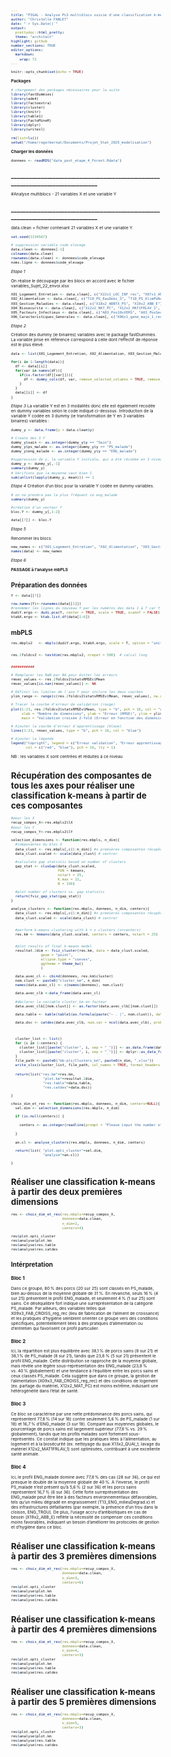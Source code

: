 ```yaml
---
title: "PIGAL - Analyse PLS multiblocs suivie d'une classification k-means des variables respiratoires"
author: "Christelle FABLET"
date: "`r Sys.Date()`"
output:
  prettydoc::html_pretty:
  theme: "architect"
highlight: github
number_sections: TRUE
editor_options: 
  markdown: 
    wrap: 72
---
```


```{=html}
<style type="text/css">
  body{
    font-size: 5pt;
  }
</style>
```

```r
knitr::opts_chunk$set(echo = TRUE)
```

**Packages**

```r
# chargement des packages nécessaires pour la suite
library(fastDummies)
library(ade4)
library(factoextra)
library(cluster)
library(knitr)
library(table1)
library(FactoMineR)
library(dplyr)
library(writexl)

```


```r
rm(list=ls())
setwd("/home/rogerbernat/Documents/Projet_Stat_2025_modelisation")
```

**Charger les données**

```r

donnees <- readRDS("data_post_etape_4_Forest.Rdata")

```

## \_\_\_\_\_\_\_\_\_\_\_\_\_\_\_\_\_\_\_\_\_\_\_\_\_\_\_\_\_\_\_\_\_\_\_\_\_\_\_\_\_\_\_\_\_\_\_\_\_\_\_\_\_\_\_\_\_\_\_\_\_\_\_\_\_\_\_\_\_\_\_\_\_\_\_\_\_\_\_

#Analyse multiblocs - 21 variables X et une variable Y

## \_\_\_\_\_\_\_\_\_\_\_\_\_\_\_\_\_\_\_\_\_\_\_\_\_\_\_\_\_\_\_\_\_\_\_\_\_\_\_\_\_\_\_\_\_\_\_\_\_\_\_\_\_\_\_\_\_\_\_\_\_\_\_\_\_\_\_\_\_\_\_\_\_\_\_\_\_\_\_

data.clean = fichier contenant 21 variables X et une variable Y.


```r
set.seed(1234567)

# suppression variable code elevage
data.clean <- donnees[-1]
colnames(data.clean)
rownames(data.clean) <- donnees$code_elevage
noms.ligne <- donnees$code_elevage
```

*Etape 1* 

On réalise le découpage par les blocs en accord avec le fichier variables_Sujet_22_envoi.xlsx

```r
X01_Logement_Entretien <- data.clean[, c("X22x1_LOC_INF_rec", "X07x1_AN_CONST4_mean_3", "ENG_TROU", "T13_ENG_milieuDegrad.x")]
X02_Alimentation <- data.clean[, c("T10_PS_EauDebi_3", "T10_PS_AlimPoNourrLongpPo", "X09x3_FAB_CROISS_reg_rec")]
X03_Gestion_Maladies <- data.clean[, c("X18x2_ABBTX_PS", "X19x2_ABB_E")]
X04_Biosecurite <- data.clean[, c("X12x2_MAT_PC", "X12x2_MAT1FRLAV_1", "T16_BS_TenueSpeciElev", "X13x2_QUAI_t")]
X05_Facteurs_Infectieux <- data.clean[, c("A03_Pos10sVERS", "A03_PosSeroMyAs", "A03_TxPosSero22sTgReel", "A04_My10Mfloc", "A05_TxPos10sGRIPPEReel")]
X06_Caracteristiques_Generales <- data.clean[, c("X06x1_gene_majo_1_rec", "X25x1_ElvAlterChoiPers", "LR_LRF")]
```

*Etape 2*

Création des dummy (ie binaires) variables avec le package fastDummies. La variable prise en référence correspond à celle dont l'effectif de réponse est le plus élevé.

```r

data <- list(X01_Logement_Entretien, X02_Alimentation, X03_Gestion_Maladies, X04_Biosecurite, X05_Facteurs_Infectieux, X06_Caracteristiques_Generales)

for(i in 1:length(data)){
  df <- data[[i]]
  for(var in names(df)){
    if(is.factor(df[[var]])){
      df <- dummy_cols(df, var, remove_selected_columns = TRUE, remove_most_frequent_dummy = TRUE)
    }
  }
  data[[i]] <- df
}
```

*Etape 3* 
La variable Y est en 3 modalités donc elle est également recodée en dummy variables selon le code indiqué ci-dessous.
Introduction de la variable Y codée en 3 dummy (ie transformation de Y en 3 variables binaires) variables :

```r
dummy_y <- data.frame(y = data.clean$y)

# Create des 3 Y
dummy_y$sain <- as.integer(dummy_y$y == "Sain")
dummy_y$ps_malade <- as.integer(dummy_y$y == "PS_malade")
dummy_y$eng_malade <- as.integer(dummy_y$y == "ENG_malade")

#suppression de y, la variable Y initiale, qui a été récodée en 3 niveaux Y
dummy_y <- dummy_y[,-1] 
summary(dummy_y) 
# Vérifions que la moyenne vaut bien 1 
sum(unlist(lapply(dummy_y, mean))) == 1
```

*Etape 4* 
Création d'un bloc pour la variable Y codée en dummy variables.

```r
# on ne prendra pas le plus fréquent ie eng_malade
summary(dummy_y)

#création d'un vecteur Y
bloc.Y <- dummy_y[,1:2]

data[[7]] <- bloc.Y
```

*Etape 5* 

Renommer les blocs:

```r

new_names <- c("X01_Logement_Entretien", "X02_Alimentation", "X03_Gestion_Maladies", "X04_Biosecurite", "X05_Facteurs_Infectieux", "X06_Caracteristiques_Generales", "Bloc_Y")
names(data) <- new_names
```

*Etape 6* 

**PASSAGE à l'analyse mbPLS**

## Préparation des données

```r
Y <- data[[7]]

row.names(Y)<-rownames(data[[1]])
#renommer les lignes du nouveau Y par les numéros des data 1 à 7 car Y prend le code elevage (PIGAL/ELEV/01...) alors que les autres fichiers ont un numéro d'ordre (perte du code_elevage); sans cela le code d'après bloque #à voir si cette étape est nécessaire dans votre code selon la configuration de votre fichier.
dudiY.ergo <- dudi.pca(Y, center = TRUE, scale = TRUE, scannf = FALSE)
ktabX.ergo <- ktab.list.df(data[1:6])
```

## mbPLS

```r
res.mbpls2   <- mbpls(dudiY.ergo, ktabX.ergo, scale = T, option = "uniform", scannf = FALSE, nf = 10)


res.2foldcv2 <- testdim(res.mbpls2, nrepet = 500)  # calcul long


###########

# Remplacer les NaN par NA pour éviter les erreurs
rmsec_values <- res.2foldcv2$statsRMSEc$Mean
rmsec_values[is.nan(rmsec_values)] <- NA

# Définir les limites de l'axe Y pour inclure les deux courbes
ylim_range <- range(c(res.2foldcv2$statsRMSEv$Mean, rmsec_values), na.rm = TRUE)

# Tracer la courbe d'erreur de validation (rouge)
plot(1:23, res.2foldcv2$statsRMSEv$Mean, type = "b", pch = 16, col = "red",
     xlab = "Nombre de dimensions", ylab = "Erreur (RMSE)", ylim = ylim_range,
     main = "Validation croisée 2-fold (Erreur en fonction des dimensions)")

# Ajouter la courbe d'erreur d'apprentissage (bleue)
lines(1:23, rmsec_values, type = "b", pch = 16, col = "blue")

# Ajouter la légende
legend("topright", legend = c("Erreur validation", "Erreur apprentissage"),
       col = c("red", "blue"), pch = 16, lty = 1)
```

NB : les variables X sont centrées et réduites à ce niveau


# Récupération des composantes de tous les axes pour réaliser une classification k-means à partir de ces composantes



```r
#pour les X
recup_compos_X<-res.mbpls2$lX
#pour les Y
recup_compos_Y<-res.mbpls2$lY
```

```r
selection_dimensions <- function(res.mbpls, n_dim){
  #composantes du bloc X
  data_clust <- res.mbpls[,c(1:n_dim)] #x premières composantes récupérées pour la suite de la classification
  data_clust.scaled <- scale(data_clust) # centrer

  #calculate gap statistic based on number of clusters
  gap_stat <- clusGap(data_clust.scaled,
                      FUN = kmeans,
                      nstart = 25,
                      K.max = 12,
                      B = 150)

  #plot number of clusters vs. gap statistic
  return(fviz_gap_stat(gap_stat))
}

analyse_clusters <- function(res.mbpls, donnees, n_dim, centers){
  data_clust <- res.mbpls[,c(1:n_dim)] #x premières composantes récupérées pour la suite de la classification
  data_clust.scaled <- scale(data_clust) # centrer


  #perform k-means clustering with k = x clusters (x=centers)
  res.km <- kmeans(data_clust.scaled, centers = centers, nstart = 25)


  #plot results of final k-means model
  resultat.2dim <- fviz_cluster(res.km, data = data_clust.scaled,
              geom = "point",
              ellipse.type = "convex", 
              ggtheme = theme_bw()
              )

  data.avec_cl <- cbind(donnees, res.km$cluster)
  nom.clust <- paste0("cluster_km", n_dim)
  names(data.avec_cl) <- c(names(donnees), nom.clust)

  data.avec_clb <-data_frame(data.avec_cl)

  #déclarer la variable cluster_km en facteur
  data.avec_clb[[nom.clust]] <- as.factor(data.avec_clb[[nom.clust]])

  data.table <- kable(table1(as.formula(paste("~ . |", nom.clust)), data = data.avec_clb))

  data.dsc <- catdes(data.avec_clb, num.var = ncol(data.avec_clb), proba =0.05)$category

  

  cluster_list <- list()
  for (i in 1:centers) {
    cluster_list[[paste("cluster", i, sep = "_")]] <- as.data.frame(data.dsc[[as.character(i)]])
    cluster_list[[paste("cluster", i, sep = "_")]] <- dplyr::as_data_frame(cluster_list[[paste("cluster", i, sep = "_")]], rownames = "Variable")
  }
  file_path <- paste0("mb-pls/Clusters_km", paste0(n_dim, ".xlsx"))
  write_xlsx(cluster_list, file_path, col_names = TRUE, format_headers = TRUE, use_zip64 = FALSE)
  
  return(list("res.km"=res.km,
               "plot.km"=resultat.2dim,
               "res.table"=data.table,
               "res.catdes"=data.dsc))

}

choix_dim_et_res <- function(res.mbpls, donnees, n_dim, centers=NULL){
  sel.dim <- selection_dimensions(res.mbpls, n_dim)

  if (is.null(centers)) {
    
    centers <- as.integer(readline(prompt = "Please input the number of clusters you want to use: "))
    
  }

  an.cl <- analyse_clusters(res.mbpls, donnees, n_dim, centers)

  return(list( "plot.opti_cluster"=sel.dim,
               "analyse"=an.cl))

}
```

# Réaliser une classification k-means à partir des deux premières dimensions

```r
res <- choix_dim_et_res(res.mbpls=recup_compos_X,
                        donnees=data.clean,
                        n_dim=2,
                        centers=4)

res$plot.opti_cluster
res$analyse$plot.km
res$analyse$res.table
res$analyse$res.catdes
```
## Intérpretation

### Bloc 1

Dans ce groupe, 80 % des porcs (20 sur 25) sont classés en PS_malade, bien au-dessus de la moyenne globale de 31 %. En revanche, seuls 16 % (4 sur 25) présentent le profil ENG_malade, et seulement 4 % (1 sur 25) sont sains. Ce déséquilibre fort indique une surreprésentation de la catégorie PS_malade. Par ailleurs, des variables telles que X09x3_FAB_CROISS_reg_rec (lieu de fabrication de l’aliment de croissance) et les pratiques d’hygiène semblent orienter ce groupe vers des conditions spécifiques, potentiellement liées à des pratiques d’alimentation ou d’entretien qui favorisent ce profil particulier.

### Bloc 2

Ici, la répartition est plus équilibrée avec 38,1 % de porcs sains (8 sur 21) et 38,1 % de PS_malade (8 sur 21), tandis que 23,8 % (5 sur 21) présentent le profil ENG_malade. Cette distribution se rapproche de la moyenne globale, mais révèle une légère sous-représentation des ENG_malade (23,8 % vs. 40 % globalement) et une tendance à l’équilibre entre les porcs sains et ceux classés PS_malade. Cela suggère que dans ce groupe, la gestion de l’alimentation (X09x3_FAB_CROISS_reg_rec) et des conditions de logement (ex. partage du matériel, X12x2_MAT_PC) est moins extrême, induisant une hétérogénéité dans l’état de santé.

### Bloc 3

Ce bloc se caractérise par une nette prédominance des porcs sains, qui représentent 77,8 % (14 sur 18) contre seulement 5,6 % de PS_malade (1 sur 18) et 16,7 % d’ENG_malade (3 sur 18). Comparé aux moyennes globales, le pourcentage de porcs sains est largement supérieur (77,8 % vs. 29 % globalement), tandis que les profils malades sont fortement sous-représentés. Ce constat indique que les pratiques liées à l’alimentation, au logement et à la biosécurité (ex. nettoyage du quai X13x2_QUAI_t, lavage du matériel X12x2_MAT1FRLAV_1) sont optimisées, contribuant à une excellente santé animale.

### Bloc 4

Ici, le profil ENG_malade domine avec 77,8 % des cas (28 sur 36), ce qui est presque le double de la moyenne globale de 40 %. À l’inverse, le profil PS_malade n’est présent qu’à 5,6 % (2 sur 36) et les porcs sains représentent 16,7 % (6 sur 36). Cette forte surreprésentation des ENG_malade peut être liée à des facteurs environnementaux défavorables, tels qu’un milieu dégradé en engraissement (T13_ENG_milieuDegrad.x) et des infrastructures défaillantes (par exemple, la présence d’un trou dans la cloison, ENG_TROU). De plus, l’usage accru d’antibiotiques en cas de besoin (X19x2_ABB_E) reflète la nécessité de compenser ces conditions moins favorables, indiquant un besoin d’améliorer les protocoles de gestion et d’hygiène dans ce bloc.

# Réaliser une classification k-means à partir des 3 premières dimensions

```r
res <- choix_dim_et_res(res.mbpls=recup_compos_X,
                        donnees=data.clean,
                        n_dim=3,
                        centers=6)
res$plot.opti_cluster
res$analyse$plot.km
res$analyse$res.table
res$analyse$res.catdes
```

# Réaliser une classification k-means à partir des 4 premières dimensions

```r
res <- choix_dim_et_res(res.mbpls=recup_compos_X,
                        donnees=data.clean,
                        n_dim=4,
                        centers=3)
res$plot.opti_cluster
res$analyse$plot.km
res$analyse$res.table
res$analyse$res.catdes
```

# Réaliser une classification k-means à partir des 5 premières dimensions

```r
res <- choix_dim_et_res(res.mbpls=recup_compos_X,
                        donnees=data.clean,
                        n_dim=5,
                        centers=3)
res$plot.opti_cluster
res$analyse$plot.km
res$analyse$res.table
res$analyse$res.catdes
```
